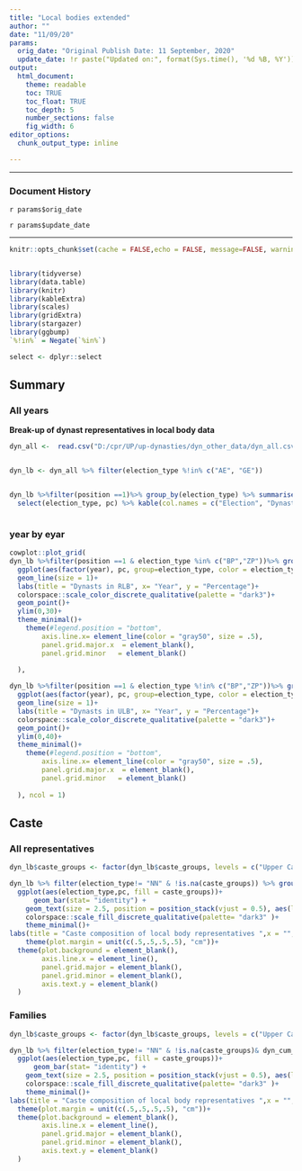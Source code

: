 ```yaml
---
title: "Local bodies extended"
author: ""
date: "11/09/20"
params:
  orig_date: "Original Publish Date: 11 September, 2020"
  update_date: !r paste("Updated on:", format(Sys.time(), '%d %B, %Y'))
output:
  html_document:
    theme: readable
    toc: TRUE
    toc_float: TRUE
    toc_depth: 5
    number_sections: false
    fig_width: 6            
editor_options: 
  chunk_output_type: inline

---
```


---

### Document History

`r params$orig_date`

`r params$update_date`

---
```r

knitr::opts_chunk$set(cache = FALSE,echo = FALSE, message=FALSE, warning = FALSE,fig.width = 16/2, fig.height = 9/2)


library(tidyverse)
library(data.table)
library(knitr)
library(kableExtra)
library(scales)
library(gridExtra)
library(stargazer)
library(ggbump)
`%!in%` = Negate(`%in%`)

select <- dplyr::select
```

<!-- In this post we will be looking at dynasticism at the local level. We will be using two different definitions. 1 - category 2 - Where we only consider if an individual/set of individuals have connections to the ae-ge level. 2 - category 4 - We consider them as a dynast as long as they have/ have had members at one of the levels. -->


## Summary {.tabset}


### All years


**Break-up of dynast representatives in local body data**

```r
dyn_all <-  read.csv("D:/cpr/UP/up-dynasties/dyn_other_data/dyn_all.csv")


dyn_lb <- dyn_all %>% filter(election_type %!in% c("AE", "GE"))


dyn_lb %>%filter(position ==1)%>% group_by(election_type) %>% summarise(count = n(), dyn= sum(dyn_cum_4), pc= round(dyn/count*100)) %>% 
  select(election_type, pc) %>% kable(col.names = c("Election", "Dynast %")) %>% kable_styling(full_width = F)



```

### year by eyar


```r

cowplot::plot_grid(
dyn_lb %>%filter(position ==1 & election_type %in% c("BP","ZP"))%>% group_by(election_type, year) %>% summarise(count = n(), dyn= sum(dyn_cum_4), pc= round(dyn/count*100)) %>% 
  ggplot(aes(factor(year), pc, group=election_type, color = election_type))+
  geom_line(size = 1)+
  labs(title = "Dynasts in RLB", x= "Year", y = "Percentage")+
  colorspace::scale_color_discrete_qualitative(palette = "dark3")+
  geom_point()+
  ylim(0,30)+
  theme_minimal()+
    theme(#legend.position = "bottom",
        axis.line.x= element_line(color = "gray50", size = .5),
        panel.grid.major.x  = element_blank(),
        panel.grid.minor   = element_blank()
        
  ),

dyn_lb %>%filter(position ==1 & election_type %!in% c("BP","ZP"))%>% group_by(election_type, year) %>% summarise(count = n(), dyn= sum(dyn_cum_4), pc= round(dyn/count*100)) %>% 
  ggplot(aes(factor(year), pc, group=election_type, color = election_type))+
  geom_line(size = 1)+
  labs(title = "Dynasts in ULB", x= "Year", y = "Percentage")+
  colorspace::scale_color_discrete_qualitative(palette = "dark3")+
  geom_point()+
  ylim(0,40)+
  theme_minimal()+
    theme(#legend.position = "bottom",
        axis.line.x= element_line(color = "gray50", size = .5),
        panel.grid.major.x  = element_blank(),
        panel.grid.minor   = element_blank()
        
  ), ncol = 1)


```



## Caste {.tabset}

### All representatives




```r

dyn_lb$caste_groups <- factor(dyn_lb$caste_groups, levels = c("Upper Caste","Yadav","Non-Yadav OBC","Dalit" , "Muslim"  ,"Others" ))

dyn_lb %>% filter(election_type!= "NN" & !is.na(caste_groups)) %>% group_by(election_type, caste_groups) %>% summarise(count = n()) %>% group_by(election_type) %>% mutate(sum = sum(count), pc = count/sum*100) %>% 
  ggplot(aes(election_type,pc, fill = caste_groups))+
      geom_bar(stat= "identity") +
    geom_text(size = 2.5, position = position_stack(vjust = 0.5), aes(label =round( pc,0)))+
    colorspace::scale_fill_discrete_qualitative(palette= "dark3" )+
    theme_minimal()+
labs(title = "Caste composition of local body representatives ",x = "", y = "" ,fill = "Caste Groups", subtitle = "In percentage")+
    theme(plot.margin = unit(c(.5,.5,.5,.5), "cm"))+
  theme(plot.background = element_blank(),
        axis.line.x = element_line(),
        panel.grid.major = element_blank(),
        panel.grid.minor = element_blank(),
        axis.text.y = element_blank()
  ) 

```


### Families


```r

dyn_lb$caste_groups <- factor(dyn_lb$caste_groups, levels = c("Upper Caste","Yadav","Non-Yadav OBC","Dalit" , "Muslim"  ,"Others" ))

dyn_lb %>% filter(election_type!= "NN" & !is.na(caste_groups)& dyn_cum_4 == 1) %>% group_by(election_type, caste_groups) %>% summarise(count = n()) %>% group_by(election_type) %>% mutate(sum = sum(count), pc = count/sum*100) %>% 
  ggplot(aes(election_type,pc, fill = caste_groups))+
      geom_bar(stat= "identity") +
    geom_text(size = 2.5, position = position_stack(vjust = 0.5), aes(label =ifelse(pc>4,round(pc,0),"")))+
    colorspace::scale_fill_discrete_qualitative(palette= "dark3" )+
    theme_minimal()+
labs(title = "Caste composition of local body representatives ",x = "", y = "" ,fill = "Caste Groups", subtitle = "In percentage")+
  theme(plot.margin = unit(c(.5,.5,.5,.5), "cm"))+
  theme(plot.background = element_blank(),
        axis.line.x = element_line(),
        panel.grid.major = element_blank(),
        panel.grid.minor = element_blank(),
        axis.text.y = element_blank()
  ) 

```




